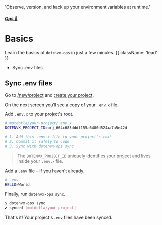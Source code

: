
  'Observe, version, and back up your environment variables at runtime.'

##### [Ops 📡](/docs/ops)
# Basics

Learn the basics of `dotenvx-ops` in just a few minutes. {{ className: 'lead' }}

- Sync .env files

## Sync .env files

Go to [/new/project](https://ops.dotenvx.com/new/project) and [create your project](https://ops.dotenvx.com/new/project).

<ScreenshotBrowser url='https://github.com/user-attachments/assets/1e2be6ba-2734-40c6-9154-413ad374e097' www='ops.dotenvx.com' width='md:w-4/6' />

On the next screen you'll see a copy of your `.env.x` file.

<ScreenshotBrowser url='https://github.com/user-attachments/assets/2ada67da-dec1-42eb-8800-930ba1bf7619' www='ops.dotenvx.com' width='md:w-4/6' />

Add `.env.x` to your project's root.

```sh
# motdotla/your-project/.env.x
DOTENVX_PROJECT_ID=prj_664c683dddf155a6480d524aa7a5e42d

# 1. Add this .env.x file to your project's root
# 2. Commit it safely to code
# 3. Sync with dotenvx-ops sync
```

> The `DOTENVX_PROJECT_ID` uniquely identifies your project and lives inside your `.env.x` file.

Add a `.env` file – if you haven't already.

```sh
# .env
HELLO=World
```

Finally, run `dotenvx-ops sync`.

```bash
$ dotenvx-ops sync
✔ synced [motdotla/your-project]
```

That's it! Your project's `.env` files have been synced.

<ScreenshotBrowser url='https://github.com/user-attachments/assets/b343bb41-efac-4465-b9cb-6ff5928b86b1' www='ops.dotenvx.com' width='md:w-4/6' />
